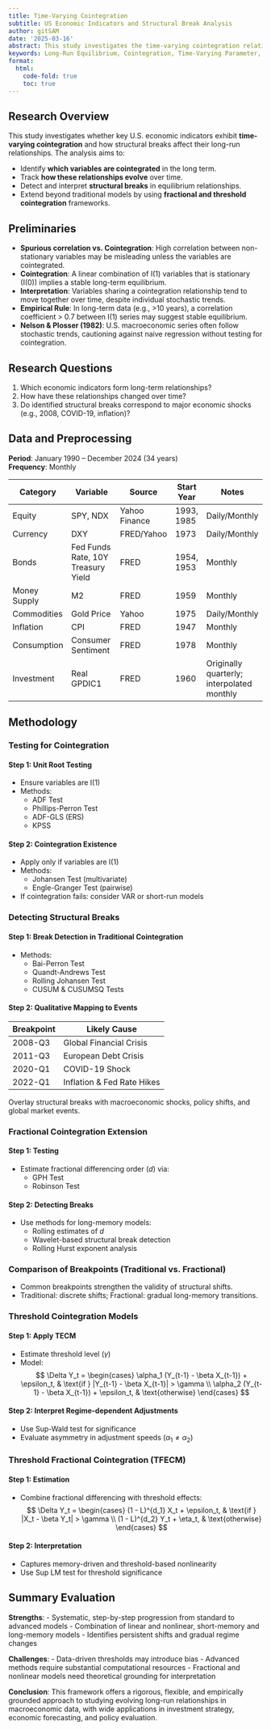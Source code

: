 ```yaml
---
title: Time-Varying Cointegration 
subtitle: US Economic Indicators and Structural Break Analysis  
author: gitSAM
date: '2025-03-16'
abstract: This study investigates the time-varying cointegration relationships among key U.S. macroeconomic indicators and identifies structural breaks in their long-run equilibrium. Using monthly data from 1990 to 2024, we apply standard unit root and cointegration tests (e.g., Johansen, Engle-Granger), followed by structural break detection methods including the Bai-Perron test and rolling Johansen estimation. The study extends the analysis to fractional and threshold cointegration frameworks to capture long-memory properties and regime-dependent adjustments. Empirical findings suggest that cointegration relationships among economic variables are not stable over time and tend to shift around major macroeconomic shocks. This result highlights the importance of accounting for structural nonstationarities in economic modeling and long-term forecasting.
keywords: Long-Run Equilibrium, Cointegration, Time-Varying Parameter, Structural Breaks, Regime Shift, 
format:
  html:
    code-fold: true
    toc: true
---
```


## Research Overview

This study investigates whether key U.S. economic indicators exhibit **time-varying cointegration** and how structural breaks affect their long-run relationships. The analysis aims to:

- Identify **which variables are cointegrated** in the long term.
- Track **how these relationships evolve** over time.
- Detect and interpret **structural breaks** in equilibrium relationships.
- Extend beyond traditional models by using **fractional and threshold cointegration** frameworks.


## Preliminaries

- **Spurious correlation vs. Cointegration**: High correlation between non-stationary variables may be misleading unless the variables are cointegrated.
- **Cointegration**: A linear combination of I(1) variables that is stationary (I(0)) implies a stable long-term equilibrium.
- **Interpretation**: Variables sharing a cointegration relationship tend to move together over time, despite individual stochastic trends.
- **Empirical Rule**: In long-term data (e.g., >10 years), a correlation coefficient > 0.7 between I(1) series may suggest stable equilibrium.
- **Nelson & Plosser (1982)**: U.S. macroeconomic series often follow stochastic trends, cautioning against naive regression without testing for cointegration.



## Research Questions

1. Which economic indicators form long-term relationships?
2. How have these relationships changed over time?
3. Do identified structural breaks correspond to major economic shocks (e.g., 2008, COVID-19, inflation)?



## Data and Preprocessing

**Period**: January 1990 – December 2024 (34 years)  
**Frequency**: Monthly  

| Category        | Variable                                         | Source        | Start Year | Notes                          |
|----------------|--------------------------------------------------|---------------|------------|--------------------------------|
| Equity         | SPY, NDX                                         | Yahoo Finance | 1993, 1985 | Daily/Monthly                  |
| Currency       | DXY                                              | FRED/Yahoo    | 1973       | Daily/Monthly                  |
| Bonds          | Fed Funds Rate, 10Y Treasury Yield               | FRED          | 1954, 1953 | Monthly                        |
| Money Supply   | M2                                               | FRED          | 1959       | Monthly                        |
| Commodities    | Gold Price                                       | Yahoo         | 1975       | Daily/Monthly                  |
| Inflation      | CPI                                              | FRED          | 1947       | Monthly                        |
| Consumption    | Consumer Sentiment                               | FRED          | 1978       | Monthly                        |
| Investment     | Real GPDIC1                                      | FRED          | 1960       | Originally quarterly; interpolated monthly |



## Methodology

### Testing for Cointegration

#### Step 1: Unit Root Testing
- Ensure variables are I(1)
- Methods:
  - ADF Test
  - Phillips-Perron Test
  - ADF-GLS (ERS)
  - KPSS

#### Step 2: Cointegration Existence
- Apply only if variables are I(1)
- Methods:
  - Johansen Test (multivariate)
  - Engle-Granger Test (pairwise)
- If cointegration fails: consider VAR or short-run models



### Detecting Structural Breaks

#### Step 1: Break Detection in Traditional Cointegration
- Methods:
  - Bai-Perron Test
  - Quandt-Andrews Test
  - Rolling Johansen Test
  - CUSUM & CUSUMSQ Tests

#### Step 2: Qualitative Mapping to Events

| Breakpoint      | Likely Cause                        |
|-----------------|-------------------------------------|
| 2008-Q3         | Global Financial Crisis             |
| 2011-Q3         | European Debt Crisis                |
| 2020-Q1         | COVID-19 Shock                      |
| 2022-Q1         | Inflation & Fed Rate Hikes          |

Overlay structural breaks with macroeconomic shocks, policy shifts, and global market events.



### Fractional Cointegration Extension

#### Step 1: Testing
- Estimate fractional differencing order ($d$) via:
  - GPH Test
  - Robinson Test

#### Step 2: Detecting Breaks
- Use methods for long-memory models:
  - Rolling estimates of $d$
  - Wavelet-based structural break detection
  - Rolling Hurst exponent analysis



### Comparison of Breakpoints (Traditional vs. Fractional)
- Common breakpoints strengthen the validity of structural shifts.
- Traditional: discrete shifts; Fractional: gradual long-memory transitions.



### Threshold Cointegration Models

#### Step 1: Apply TECM
- Estimate threshold level ($\gamma$)
- Model:
  $$
  \Delta Y_t =
  \begin{cases}
  \alpha_1 (Y_{t-1} - \beta X_{t-1}) + \epsilon_t, & \text{if } |Y_{t-1} - \beta X_{t-1}| > \gamma \\
  \alpha_2 (Y_{t-1} - \beta X_{t-1}) + \epsilon_t, & \text{otherwise}
  \end{cases}
  $$

#### Step 2: Interpret Regime-dependent Adjustments
- Use Sup-Wald test for significance
- Evaluate asymmetry in adjustment speeds ($\alpha_1 \ne \alpha_2$)



### Threshold Fractional Cointegration (TFECM)

#### Step 1: Estimation
- Combine fractional differencing with threshold effects:
  $$
  \Delta Y_t =
  \begin{cases}
  (1 - L)^{d_1} X_t + \epsilon_t, & \text{if } |X_t - \beta Y_t| > \gamma \\
  (1 - L)^{d_2} Y_t + \eta_t, & \text{otherwise}
  \end{cases}
  $$

#### Step 2: Interpretation
- Captures memory-driven and threshold-based nonlinearity
- Use Sup LM test for threshold significance



## Summary Evaluation

**Strengths**:
- Systematic, step-by-step progression from standard to advanced models
- Combination of linear and nonlinear, short-memory and long-memory models
- Identifies persistent shifts and gradual regime changes

**Challenges**:
- Data-driven thresholds may introduce bias
- Advanced methods require substantial computational resources
- Fractional and nonlinear models need theoretical grounding for interpretation

**Conclusion**: This framework offers a rigorous, flexible, and empirically grounded approach to studying evolving long-run relationships in macroeconomic data, with wide applications in investment strategy, economic forecasting, and policy evaluation.

